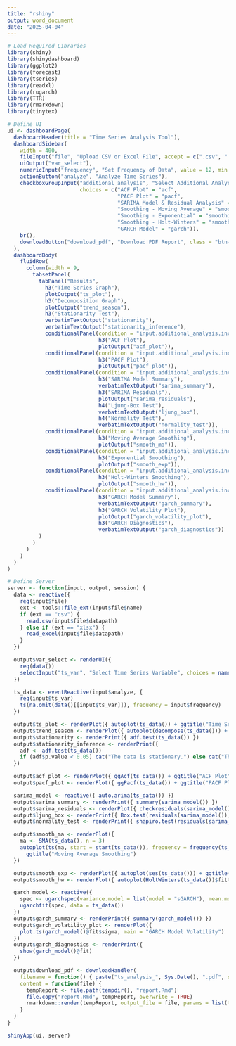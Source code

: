 ```yaml
---
title: "rshiny"
output: word_document
date: "2025-04-04"
---
```


```r
# Load Required Libraries
library(shiny)
library(shinydashboard)
library(ggplot2)
library(forecast)
library(tseries)
library(readxl)
library(rugarch)
library(TTR)
library(rmarkdown)
library(tinytex)

# Define UI
ui <- dashboardPage(
  dashboardHeader(title = "Time Series Analysis Tool"),
  dashboardSidebar(
    width = 400,
    fileInput("file", "Upload CSV or Excel File", accept = c(".csv", ".xlsx")),
    uiOutput("var_select"),
    numericInput("frequency", "Set Frequency of Data", value = 12, min = 1),
    actionButton("analyze", "Analyze Time Series"),
    checkboxGroupInput("additional_analysis", "Select Additional Analysis:",
                       choices = c("ACF Plot" = "acf",
                                   "PACF Plot" = "pacf",
                                   "SARIMA Model & Residual Analysis" = "sarima",
                                   "Smoothing - Moving Average" = "smoothing_ma",
                                   "Smoothing - Exponential" = "smoothing_exp",
                                   "Smoothing - Holt-Winters" = "smoothing_hw",
                                   "GARCH Model" = "garch")),
    br(),
    downloadButton("download_pdf", "Download PDF Report", class = "btn-primary")
  ),
  dashboardBody(
    fluidRow(
      column(width = 9,
        tabsetPanel(
          tabPanel("Results",
            h3("Time Series Graph"),
            plotOutput("ts_plot"),
            h3("Decomposition Graph"),
            plotOutput("trend_season"),
            h3("Stationarity Test"),
            verbatimTextOutput("stationarity"),
            verbatimTextOutput("stationarity_inference"),
            conditionalPanel(condition = "input.additional_analysis.includes('acf')",
                             h3("ACF Plot"),
                             plotOutput("acf_plot")),
            conditionalPanel(condition = "input.additional_analysis.includes('pacf')",
                             h3("PACF Plot"),
                             plotOutput("pacf_plot")),
            conditionalPanel(condition = "input.additional_analysis.includes('sarima')",
                             h3("SARIMA Model Summary"),
                             verbatimTextOutput("sarima_summary"),
                             h3("SARIMA Residuals"),
                             plotOutput("sarima_residuals"),
                             h4("Ljung-Box Test"),
                             verbatimTextOutput("ljung_box"),
                             h4("Normality Test"),
                             verbatimTextOutput("normality_test")),
            conditionalPanel(condition = "input.additional_analysis.includes('smoothing_ma')",
                             h3("Moving Average Smoothing"),
                             plotOutput("smooth_ma")),
            conditionalPanel(condition = "input.additional_analysis.includes('smoothing_exp')",
                             h3("Exponential Smoothing"),
                             plotOutput("smooth_exp")),
            conditionalPanel(condition = "input.additional_analysis.includes('smoothing_hw')",
                             h3("Holt-Winters Smoothing"),
                             plotOutput("smooth_hw")),
            conditionalPanel(condition = "input.additional_analysis.includes('garch')",
                             h3("GARCH Model Summary"),
                             verbatimTextOutput("garch_summary"),
                             h3("GARCH Volatility Plot"),
                             plotOutput("garch_volatility_plot"),
                             h3("GARCH Diagnostics"),
                             verbatimTextOutput("garch_diagnostics"))
          )
        )
      )
    )
  )
)

# Define Server
server <- function(input, output, session) {
  data <- reactive({
    req(input$file)
    ext <- tools::file_ext(input$file$name)
    if (ext == "csv") {
      read.csv(input$file$datapath)
    } else if (ext == "xlsx") {
      read_excel(input$file$datapath)
    }
  })

  output$var_select <- renderUI({
    req(data())
    selectInput("ts_var", "Select Time Series Variable", choices = names(data()))
  })

  ts_data <- eventReactive(input$analyze, {
    req(input$ts_var)
    ts(na.omit(data()[[input$ts_var]]), frequency = input$frequency)
  })

  output$ts_plot <- renderPlot({ autoplot(ts_data()) + ggtitle("Time Series Plot") })
  output$trend_season <- renderPlot({ autoplot(decompose(ts_data())) + ggtitle("Decomposition Graph") })
  output$stationarity <- renderPrint({ adf.test(ts_data()) })
  output$stationarity_inference <- renderPrint({
    adf <- adf.test(ts_data())
    if (adf$p.value < 0.05) cat("The data is stationary.") else cat("The data is NOT stationary.")
  })

  output$acf_plot <- renderPlot({ ggAcf(ts_data()) + ggtitle("ACF Plot") })
  output$pacf_plot <- renderPlot({ ggPacf(ts_data()) + ggtitle("PACF Plot") })

  sarima_model <- reactive({ auto.arima(ts_data()) })
  output$sarima_summary <- renderPrint({ summary(sarima_model()) })
  output$sarima_residuals <- renderPlot({ checkresiduals(sarima_model()) })
  output$ljung_box <- renderPrint({ Box.test(residuals(sarima_model()), lag = 20, type = "Ljung-Box") })
  output$normality_test <- renderPrint({ shapiro.test(residuals(sarima_model())) })

  output$smooth_ma <- renderPlot({
    ma <- SMA(ts_data(), n = 3)
    autoplot(ts(ma, start = start(ts_data()), frequency = frequency(ts_data()))) +
      ggtitle("Moving Average Smoothing")
  })

  output$smooth_exp <- renderPlot({ autoplot(ses(ts_data())) + ggtitle("Exponential Smoothing") })
  output$smooth_hw <- renderPlot({ autoplot(HoltWinters(ts_data())$fitted) + ggtitle("Holt-Winters Smoothing") })

  garch_model <- reactive({
    spec <- ugarchspec(variance.model = list(model = "sGARCH"), mean.model = list(armaOrder = c(1, 1)))
    ugarchfit(spec, data = ts_data())
  })
  output$garch_summary <- renderPrint({ summary(garch_model()) })
  output$garch_volatility_plot <- renderPlot({
    plot.ts(garch_model()@fit$sigma, main = "GARCH Model Volatility")
  })
  output$garch_diagnostics <- renderPrint({
    show(garch_model()@fit)
  })

  output$download_pdf <- downloadHandler(
    filename = function() { paste("ts_analysis_", Sys.Date(), ".pdf", sep = "") },
    content = function(file) {
      tempReport <- file.path(tempdir(), "report.Rmd")
      file.copy("report.Rmd", tempReport, overwrite = TRUE)
      rmarkdown::render(tempReport, output_file = file, params = list(ts_data = ts_data()), envir = new.env(parent = globalenv()))
    }
  )
}

shinyApp(ui, server)
```


